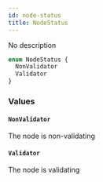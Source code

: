 ```yaml
---
id: node-status
title: NodeStatus
---
```



No description

```graphql
enum NodeStatus {
  NonValidator
  Validator
}
```


### Values

#### `NonValidator` 

The node is non-validating


#### `Validator` 

The node is validating




